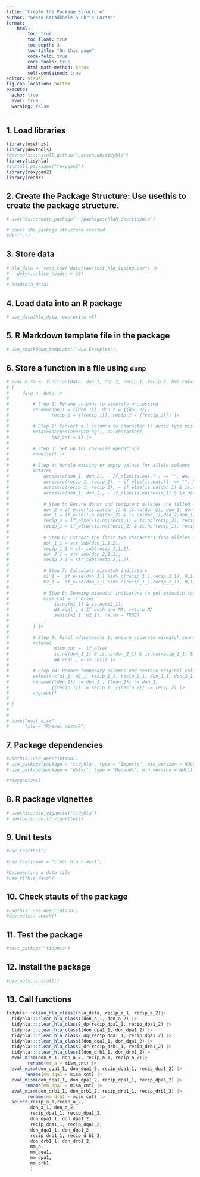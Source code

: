 ```yaml
---
title: "Create the Package Structure"
author: "Geeta Karadkhele & Chris Larsen" 
format: 
    html:
        toc: true
        toc_float: true
        toc-depth: 3
        toc-title: "On this page"
        code-fold: true
        code-tools: true
        html-math-method: katex
        self-contained: true
editor: visual
fig-cap-location: bottom
execute:
  echo: true
  eval: true
  warning: false
---
```


## 1. Load libraries

```r
library(usethis)
library(devtools)
#devtools::install_github("LarsenLab/tidyhla")
library(tidyhla)
#install.packages("roxygen2")
library(roxygen2)
library(readr)
```

## 2. Create the Package Structure: Use usethis to create the package structure.

```r
# usethis::create_package("~/packages/hlaR_dev/tidyhla")

# check the package structure created
#dir(".")
```

## 3. Store data

```r

# hla_data <- read_csv("data/raw/test_hla_typing.csv") |> 
#   dplyr::slice_head(n = 10)
# 
# head(hla_data)
```

## 4. Load data into an R package

```r
# use_data(hla_data, overwrite =T)
```

## 5. R Markdown template file in the package

```r
# use_rmarkdown_template(("HLA Examples"))
```

## 6. Store a function in a file using `dump`

```r
# eval_mism <- function(data, don_1, don_2, recip_1, recip_2, hmz_cnt=1)
# {
#     data <- data |>
#         
#         # Step 1: Rename columns to simplify processing
#         rename(don_1 = {{don_1}}, don_2 = {{don_2}},
#                recip_1 = {{recip_1}}, recip_2 = {{recip_2}}) |>
#         
#         # Step 2: Convert all columns to character to avoid type mismatch issues
#         mutate(across(everything(), as.character),
#                hmz_cnt = 1) |>
#         
#         # Step 3: Set up for row-wise operations
#         rowwise() |>
#         
#         # Step 4: Handle missing or empty values for allele columns
#         mutate(
#             across(c(don_1, don_2), ~ if_else(is.na(.)|. == "", NA, .)),
#             across(c(recip_1, recip_2), ~ if_else(is.na(.)|. == "", NA, .)),
#             across(c(recip_1, recip_2), ~ if_else(is.na(don_1) & is.na(don_2), NA_character_, .x)),
#             across(c(don_1, don_2), ~ if_else(is.na(recip_1) & is.na(recip_2), NA_character_, .x)),
#             
#             # Step 5: Ensure donor and recipient alleles are filled where needed
#             don_2 = if_else(!is.na(don_1) & is.na(don_2), don_1, don_2),
#             don_1 = if_else(!is.na(don_2) & is.na(don_1),don_2,don_1),
#             recip_2 = if_else(!is.na(recip_1) & is.na(recip_2), recip_1, recip_2),
#             recip_1 = if_else(!is.na(recip_2) & is.na(recip_1), recip_2, recip_1),
#             
#             # Step 6: Extract the first two characters from alleles for comparison
#             don_1_1 = str_sub(don_1,1,2),
#             recip_1_1 = str_sub(recip_1,1,2),
#             don_2_1 = str_sub(don_2,1,2),
#             recip_2_1 = str_sub(recip_2,1,2),
#             
#             # Step 7: Calculate mismatch indicators
#             m1_1 =  if_else(don_1_1 %in% c(recip_1_1,recip_2_1), 0,1),
#             m2_1 =  if_else(don_2_1 %in% c(recip_1_1,recip_2_1), 0,1),
#             
#             # Step 8: Summing mismatch indicators to get mismatch count
#             mism_cnt = if_else(
#                 is.na(m1_1) & is.na(m2_1),
#                 NA_real_, # If both are NA, return NA
#                 sum(c(m1_1, m2_1), na.rm = TRUE)
#             )
#         ) |>
#         
#         # Step 9: Final adjustments to ensure accurate mismatch counts
#         mutate(
#                 mism_cnt =  if_else(
#                 is.na(don_1_1) & is.na(don_2_1) & is.na(recip_1_1) & is.na(recip_2_1),
#                 NA_real_, mism_cnt)) |>
#         
#         # Step 10: Remove temporary columns and restore original column names
#         select(-c(m1_1, m2_1, recip_1_1, recip_2_1, don_1_1, don_2_1, hmz_cnt)) |>
#         rename({{don_1}} := don_1 , {{don_2}} := don_2,
#                {{recip_1}} := recip_1, {{recip_2}} := recip_2) |>
#         ungroup()
#     
# }
# 
# 
# dump("eval_mism",
#      file = "R/eval_mism.R")

```

## 7. Package dependencies

```r
#usethis::use_description()
# use_package(package = "tidyhla", type = "Imports", min_version = NULL)
# use_package(package = "dplyr", type = "Depends", min_version = NULL)

#roxygenize()
```

## 8. R package vignettes

```r
# usethis::use_vignette("tidyhla")
# devtools::build_vignettes()
```

## 9. Unit tests
```r
#use_testthat()

#use_test(name = "clean_hla_class1")

#Documenting a data tile
#use_r("hla_data")
```

## 10. Check stauts of the package
```r
#usethis::use_description()
#devtools:: check()
```

## 11. Test the package
```r
#test_package("tidyhla")
```

## 12. Install the package

```r
#devtools::install()
```

## 13. Call functions

```r
tidyhla:::clean_hla_class1(hla_data, recip_a_1, recip_a_2)|> 
  tidyhla:::clean_hla_class1(don_a_1, don_a_2) |> 
  tidyhla:::clean_hla_class2_dp(recip_dpa1_1, recip_dpa1_2) |> 
  tidyhla:::clean_hla_class1(don_dpa1_1, don_dpa1_2) |> 
  tidyhla:::clean_hla_class2_dq(recip_dqa1_1, recip_dqa1_2) |> 
  tidyhla:::clean_hla_class1(don_dqa1_1, don_dqa1_2) |> 
  tidyhla:::clean_hla_class2_dr(recip_drb1_1, recip_drb1_2) |> 
  tidyhla:::clean_hla_class1(don_drb1_1, don_drb1_2)|> 
  eval_mism(don_a_1, don_a_2, recip_a_1, recip_a_2)|> 
        rename(mm_a = mism_cnt) |> 
  eval_mism(don_dqa1_1, don_dqa1_2, recip_dqa1_1, recip_dqa1_2) |>
       rename(mm_dqa1 = mism_cnt) |>
  eval_mism(don_dpa1_1, don_dpa1_2, recip_dpa1_1, recip_dpa1_2) |>
       rename(mm_dpa1 = mism_cnt) |> 
  eval_mism(don_drb1_1, don_drb1_2, recip_drb1_1, recip_drb1_2) |> 
        rename(mm_drb1 = mism_cnt) |> 
  select(recip_a_1,recip_a_2,
         don_a_1, don_a_2,
         recip_dpa1_1, recip_dpa1_2,
         don_dpa1_1, don_dpa1_2,
         recip_dqa1_1, recip_dqa1_2,
         don_dqa1_1, don_dqa1_2,
         recip_drb1_1, recip_drb1_2,
         don_drb1_1, don_drb1_2,
         mm_a,
         mm_dqa1,
         mm_dpa1,
         mm_drb1
         )
```




